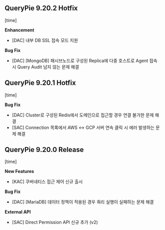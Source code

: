 ## QueryPie 9.20.2 Hotfix
[time]



**Enhancement**

* [DAC] 내부 DB SSL 접속 모드 지원



**Bug Fix**

* [DAC] [MongoDB] 패시브노드로 구성된 Replica에 다중 호스트로 Agent 접속 시 Query Audit 남지 않는 문제 해결



## QueryPie 9.20.1 Hotfix
[time]



**Bug Fix**

* [DAC] Cluster로 구성된 Redis에서 도메인으로 접근할 경우 연결 불가한 문제 해결
* [SAC] Connection 목록에서 AWS ↔︎ GCP 서버 연속 클릭 시 에러 발생하는 문제 해결



## QueryPie 9.20.0 Release
[time]



**New Features**

* [KAC] 쿠버네티스 접근 제어 신규 출시 



**Bug Fix**

* [DAC] [MariaDB] 데이터 정책이 적용된 경우 쿼리 실행이 실패하는 문제 해결



**External API**

* [SAC] Direct Permission API 신규 추가 (v2)


